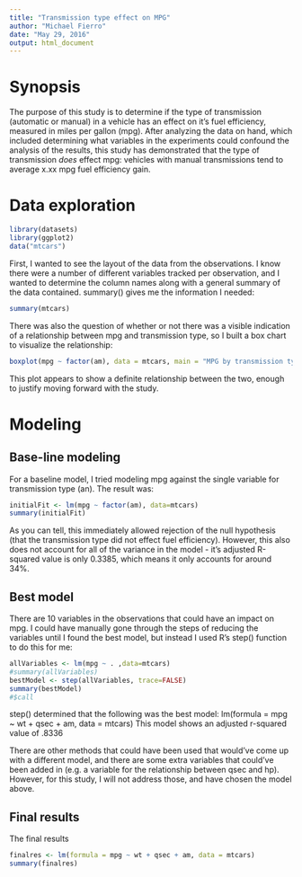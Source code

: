 ```yaml
---
title: "Transmission type effect on MPG"
author: "Michael Fierro"
date: "May 29, 2016"
output: html_document
---
```


# Synopsis
The purpose of this study is to determine if the type of transmission (automatic or manual) in a vehicle has an effect on it's fuel efficiency, measured in miles per gallon (mpg). After analyzing the data on hand, which included determining what variables in the experiments could confound the analysis of the results, this study has demonstrated that the type of transmission *does* effect mpg: vehicles with manual transmissions tend to average x.xx mpg fuel efficiency gain.

# Data exploration
```r
library(datasets)
library(ggplot2)
data("mtcars")
```
First, I wanted to see the layout of the data from the observations. I know there were a number of different variables tracked per observation, and I wanted to determine the column names along with a general summary of the data contained. summary() gives me the information I needed:
```r
summary(mtcars)
```

There was also the question of whether or not there was a visible indication of a relationship between mpg and transmission type, so I built a box chart to visualize the relationship:

```r
boxplot(mpg ~ factor(am), data = mtcars, main = "MPG by transmission type", ylab = "MPG", xlab = "Transmission type (0 = manual, 1 = automatic)", col = c("orange","red"))
```

This plot appears to show a definite relationship between the two, enough to justify moving forward with the study.

# Modeling
## Base-line modeling
For a baseline model, I tried modeling mpg against the single variable for transmission type (an). The result was:
```r
initialFit <- lm(mpg ~ factor(am), data=mtcars)
summary(initialFit)
```

As you can tell, this immediately allowed rejection of the null hypothesis (that the transmission type did not effect fuel efficiency). However, this also does not account for all of the variance in the model - it's adjusted R-squared value is only 0.3385, which means it only accounts for around 34%.

## Best model
There are 10 variables in the observations that could have an impact on mpg. I could have manually gone through the steps of reducing the variables until I found the best model, but instead I used R's step() function to do this for me:

```r
allVariables <- lm(mpg ~ . ,data=mtcars)
#summary(allVariables)
bestModel <- step(allVariables, trace=FALSE)
summary(bestModel)
#$call
```
step() determined that the following was the best model:
lm(formula = mpg ~ wt + qsec + am, data = mtcars)
This model shows an adjusted r-squared value of .8336

There are other methods that could have been used that would've come up with a different model, and there are some extra variables that could've been added in (e.g. a variable for the relationship between qsec and hp). However, for this study, I will not address those, and have chosen the model above.

## Final results
The final results
```r
finalres <- lm(formula = mpg ~ wt + qsec + am, data = mtcars)
summary(finalres)
```

